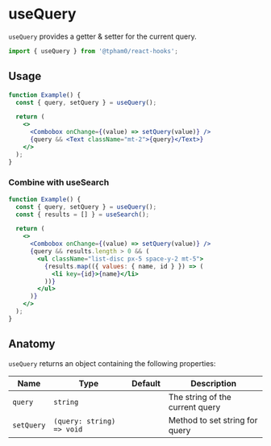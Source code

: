 
<SEO title="useQuery" description="useQuery provides a getter & setter for the current query." />

# useQuery

`useQuery` provides a getter & setter for the current query.

```js
import { useQuery } from '@tpham0/react-hooks';
```

## Usage

```jsx
function Example() {
  const { query, setQuery } = useQuery();

  return (
    <>
      <Combobox onChange={(value) => setQuery(value)} />
      {query && <Text className="mt-2">{query}</Text>}
    </>
  );
}
```

### Combine with useSearch

```jsx
function Example() {
  const { query, setQuery } = useQuery();
  const { results = [] } = useSearch();

  return (
    <>
      <Combobox onChange={(value) => setQuery(value)} />
      {query && results.length > 0 && (
        <ul className="list-disc px-5 space-y-2 mt-5">
          {results.map(({ values: { name, id } }) => (
            <li key={id}>{name}</li>
          ))}
        </ul>
      )}
    </>
  );
}
```

## Anatomy

`useQuery` returns an object containing the following properties:

| Name       | Type                      | Default | Description                     |
| ---------- | ------------------------- | ------- | ------------------------------- |
| `query`    | `string`                  |         | The string of the current query |
| `setQuery` | `(query: string) => void` |         | Method to set string for query  |
